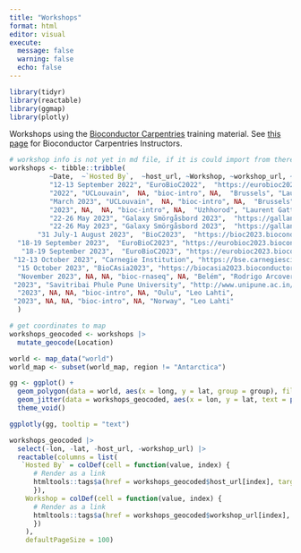 ```yaml
---
title: "Workshops"
format: html
editor: visual
execute:
  message: false
  warning: false
  echo: false
---
```


```r
library(tidyr)
library(reactable)
library(ggmap)
library(plotly)
```

Workshops using the [Bioconductor Carpentries](https://www.bioconductor.org/help/education-training/) training material. See [this page](instructors.html) for Bioconductor Carpentries Instructors.

```r
# workshop info is not yet in md file, if it is could import from there
workshops <- tibble::tribble(
          ~Date,  ~`Hosted By`,  ~host_url, ~Workshop, ~workshop_url, ~Location,  ~Instructors,
          "12-13 September 2022", "EuroBioC2022",  "https://eurobioc2022.bioconductor.org/", "bioc-intro", "https://bioconductor.github.io/2022-09-12-BiocIntro-Heidelberg/", "Heidelberg", "Charlotte Soneson, Laurent Gatto",
          "2022", "UCLouvain",  NA, "bioc-intro", NA,  "Brussels", "Laurent Gatto",
          "March 2023", "UCLouvain",  NA, "bioc-intro", NA,  "Brussels", "Laurent Gatto",
          "2023", NA,  NA, "bioc-intro", NA,  "Uzhhorod", "Laurent Gatto",
          "22-26 May 2023", "Galaxy Smörgåsbord 2023",  "https://gallantries.github.io/video-library/events/smorgasbord3/", "bioc-intro", "https://gallantries.github.io/video-library/modules/bioconductor",  "online", "Laurent Gatto",
          "22-26 May 2023", "Galaxy Smörgåsbord 2023",  "https://gallantries.github.io/video-library/events/smorgasbord3/", "bioc-project", "https://gallantries.github.io/video-library/modules/bioconductor",  "online", "Kevin Rue-Albrecht",
       "31 July-1 August 2023",  "BioC2023",  "https://bioc2023.bioconductor.org/",  "bioc-intro", "https://bioconductor.github.io/2023-07-31-BiocRnaseq-Bioc2023/", "Boston",  "Jenny Drnevich, Sehyun Oh",
  "18-19 September 2023",  "EuroBioC2023", "https://eurobioc2023.bioconductor.org/", "bioc-intro", "https://bioconductor.github.io/2023-09-18-BiocIntro-EuroBioc/", "Ghent", "Laurent Gatto, Charlotte Hutchings, Olly Crook, Givanna Putri, Marcel Ramos Pérez",
   "18-19 September 2023",  "EuroBioC2023", "https://eurobioc2023.bioconductor.org/", "bioc-rnaseq", "https://bioconductor.github.io/2023-09-18-RNASeq-EuroBioc/", "Ghent", "Soneson Charlotte, Almut Lütge, Fabricio Almeida-Silva",
 "12-13 October 2023", "Carnegie Institution", "https://bse.carnegiescience.edu", "bioc-rnaseq", NA, "Baltimore", "Javier Carpinteyro-Ponce, Frederick Tan",
  "15 October 2023", "BioCAsia2023", "https://biocasia2023.bioconductor.org/", "bioc-rnaseq", NA, "Hong Kong", "David Shih",
  "November 2023", NA, NA, "bioc-rnaseq", NA, "Belém", "Rodrigo Arcoverde Cerveira da Silva",
 "2023", "Savitribai Phule Pune University", "http://www.unipune.ac.in/", "bioc-intro", NA, "Pune", "Leo Lahti",
  "2023", NA, NA, "bioc-intro", NA, "Oulu", "Leo Lahti",
 "2023", NA, NA, "bioc-intro", NA, "Norway", "Leo Lahti"
  ) 
```

```r
# get coordinates to map
workshops_geocoded <- workshops |> 
  mutate_geocode(Location)
```

```r
world <- map_data("world")
world_map <- subset(world_map, region != "Antarctica")

gg <- ggplot() +
  geom_polygon(data = world, aes(x = long, y = lat, group = group), fill = "grey") +
  geom_jitter(data = workshops_geocoded, aes(x = lon, y = lat, text = paste(`Hosted By`, Location, sep = "\n")), color = 'red') +
  theme_void()

ggplotly(gg, tooltip = "text")
```

```r
workshops_geocoded |> 
  select(-lon, -lat, -host_url, -workshop_url) |>
  reactable(columns = list(
   `Hosted By` = colDef(cell = function(value, index) {
      # Render as a link
      htmltools::tags$a(href = workshops_geocoded$host_url[index], target = "_blank", as.character(value))
      }),
    Workshop = colDef(cell = function(value, index) {
      # Render as a link
      htmltools::tags$a(href = workshops_geocoded$workshop_url[index], target = "_blank", as.character(value))
      })
    ), 
    defaultPageSize = 100)
```
